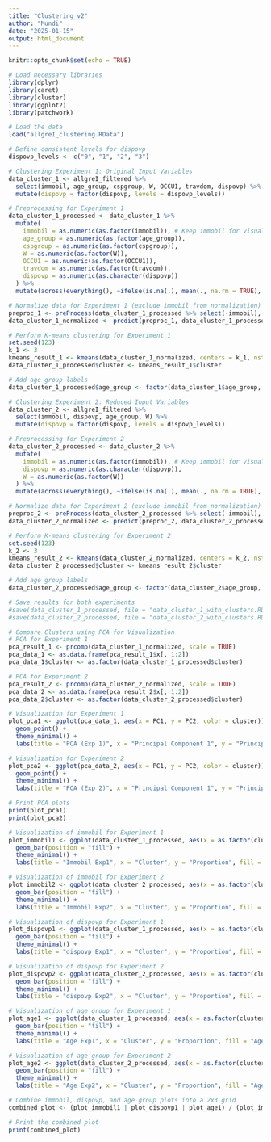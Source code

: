 ---
title: "Clustering_v2"
author: "Mundi"
date: "2025-01-15"
output: html_document
---

```{r setup-clustering, include=FALSE}
knitr::opts_chunk$set(echo = TRUE)
```

```{r, include=FALSE}
# Load necessary libraries
library(dplyr)
library(caret)
library(cluster)
library(ggplot2)
library(patchwork)
```

```{r, include=FALSE}
# Load the data
load("allgreI_clustering.RData")

# Define consistent levels for dispovp
dispovp_levels <- c("0", "1", "2", "3")

# Clustering Experiment 1: Original Input Variables
data_cluster_1 <- allgreI_filtered %>% 
  select(immobil, age_group, cspgroup, W, OCCU1, travdom, dispovp) %>% 
  mutate(dispovp = factor(dispovp, levels = dispovp_levels))
```

```{r, include=FALSE}
# Preprocessing for Experiment 1
data_cluster_1_processed <- data_cluster_1 %>% 
  mutate(
    immobil = as.numeric(as.factor(immobil)), # Keep immobil for visualization
    age_group = as.numeric(as.factor(age_group)),
    cspgroup = as.numeric(as.factor(cspgroup)),
    W = as.numeric(as.factor(W)),
    OCCU1 = as.numeric(as.factor(OCCU1)),
    travdom = as.numeric(as.factor(travdom)),
    dispovp = as.numeric(as.character(dispovp))
  ) %>% 
  mutate(across(everything(), ~ifelse(is.na(.), mean(., na.rm = TRUE), .)))

# Normalize data for Experiment 1 (exclude immobil from normalization)
preproc_1 <- preProcess(data_cluster_1_processed %>% select(-immobil), method = c("center", "scale"))
data_cluster_1_normalized <- predict(preproc_1, data_cluster_1_processed %>% select(-immobil))

# Perform K-means clustering for Experiment 1
set.seed(123)
k_1 <- 3
kmeans_result_1 <- kmeans(data_cluster_1_normalized, centers = k_1, nstart = 25)
data_cluster_1_processed$cluster <- kmeans_result_1$cluster

# Add age group labels
data_cluster_1_processed$age_group <- factor(data_cluster_1$age_group, labels = c("0-20", "20-65", "65+"))
```

```{r, include=FALSE}
# Clustering Experiment 2: Reduced Input Variables
data_cluster_2 <- allgreI_filtered %>% 
  select(immobil, dispovp, age_group, W) %>% 
  mutate(dispovp = factor(dispovp, levels = dispovp_levels))
```

```{r, include=FALSE}
# Preprocessing for Experiment 2
data_cluster_2_processed <- data_cluster_2 %>% 
  mutate(
    immobil = as.numeric(as.factor(immobil)), # Keep immobil for visualization
    dispovp = as.numeric(as.character(dispovp)),
    W = as.numeric(as.factor(W))
  ) %>% 
  mutate(across(everything(), ~ifelse(is.na(.), mean(., na.rm = TRUE), .)))

# Normalize data for Experiment 2 (exclude immobil from normalization)
preproc_2 <- preProcess(data_cluster_2_processed %>% select(-immobil), method = c("center", "scale"))
data_cluster_2_normalized <- predict(preproc_2, data_cluster_2_processed %>% select(-immobil))

# Perform K-means clustering for Experiment 2
set.seed(123)
k_2 <- 3
kmeans_result_2 <- kmeans(data_cluster_2_normalized, centers = k_2, nstart = 25)
data_cluster_2_processed$cluster <- kmeans_result_2$cluster

# Add age group labels
data_cluster_2_processed$age_group <- factor(data_cluster_2$age_group, labels = c("0-20", "20-65", "65+"))

```

```{r, include=FALSE}
# Save results for both experiments
#save(data_cluster_1_processed, file = "data_cluster_1_with_clusters.RData")
#save(data_cluster_2_processed, file = "data_cluster_2_with_clusters.RData")
```

```{r, include=FALSE}
# Compare Clusters using PCA for Visualization
# PCA for Experiment 1
pca_result_1 <- prcomp(data_cluster_1_normalized, scale = TRUE)
pca_data_1 <- as.data.frame(pca_result_1$x[, 1:2])
pca_data_1$cluster <- as.factor(data_cluster_1_processed$cluster)
```

```{r, include=FALSE}
# PCA for Experiment 2
pca_result_2 <- prcomp(data_cluster_2_normalized, scale = TRUE)
pca_data_2 <- as.data.frame(pca_result_2$x[, 1:2])
pca_data_2$cluster <- as.factor(data_cluster_2_processed$cluster)
```

```{r, echo=FALSE, out.width='40%', out.height='40%'}
# Visualization for Experiment 1
plot_pca1 <- ggplot(pca_data_1, aes(x = PC1, y = PC2, color = cluster)) +
  geom_point() +
  theme_minimal() +
  labs(title = "PCA (Exp 1)", x = "Principal Component 1", y = "Principal Component 2")

# Visualization for Experiment 2
plot_pca2 <- ggplot(pca_data_2, aes(x = PC1, y = PC2, color = cluster)) +
  geom_point() +
  theme_minimal() +
  labs(title = "PCA (Exp 2)", x = "Principal Component 1", y = "Principal Component 2")

# Print PCA plots
print(plot_pca1)
print(plot_pca2)
```

```{r, echo=FALSE, out.width='60%', out.height='60%'}
# Visualization of immobil for Experiment 1
plot_immobil1 <- ggplot(data_cluster_1_processed, aes(x = as.factor(cluster), fill = as.factor(immobil))) +
  geom_bar(position = "fill") +
  theme_minimal() +
  labs(title = "Immobil Exp1", x = "Cluster", y = "Proportion", fill = "Immobil")

# Visualization of immobil for Experiment 2
plot_immobil2 <- ggplot(data_cluster_2_processed, aes(x = as.factor(cluster), fill = as.factor(immobil))) +
  geom_bar(position = "fill") +
  theme_minimal() +
  labs(title = "Immobil Exp2", x = "Cluster", y = "Proportion", fill = "Immobil")

# Visualization of dispovp for Experiment 1
plot_dispovp1 <- ggplot(data_cluster_1_processed, aes(x = as.factor(cluster), fill = as.factor(dispovp))) +
  geom_bar(position = "fill") +
  theme_minimal() +
  labs(title = "dispovp Exp1", x = "Cluster", y = "Proportion", fill = "dispovp")

# Visualization of dispovp for Experiment 2
plot_dispovp2 <- ggplot(data_cluster_2_processed, aes(x = as.factor(cluster), fill = as.factor(dispovp))) +
  geom_bar(position = "fill") +
  theme_minimal() +
  labs(title = "dispovp Exp2", x = "Cluster", y = "Proportion", fill = "dispovp")

# Visualization of age group for Experiment 1
plot_age1 <- ggplot(data_cluster_1_processed, aes(x = as.factor(cluster), fill = as.factor(age_group))) +
  geom_bar(position = "fill") +
  theme_minimal() +
  labs(title = "Age Exp1", x = "Cluster", y = "Proportion", fill = "Age Group")

# Visualization of age group for Experiment 2
plot_age2 <- ggplot(data_cluster_2_processed, aes(x = as.factor(cluster), fill = as.factor(age_group))) +
  geom_bar(position = "fill") +
  theme_minimal() +
  labs(title = "Age Exp2", x = "Cluster", y = "Proportion", fill = "Age Group")

# Combine immobil, dispovp, and age group plots into a 2x3 grid
combined_plot <- (plot_immobil1 | plot_dispovp1 | plot_age1) / (plot_immobil2 | plot_dispovp2 | plot_age2)

# Print the combined plot
print(combined_plot)
```




